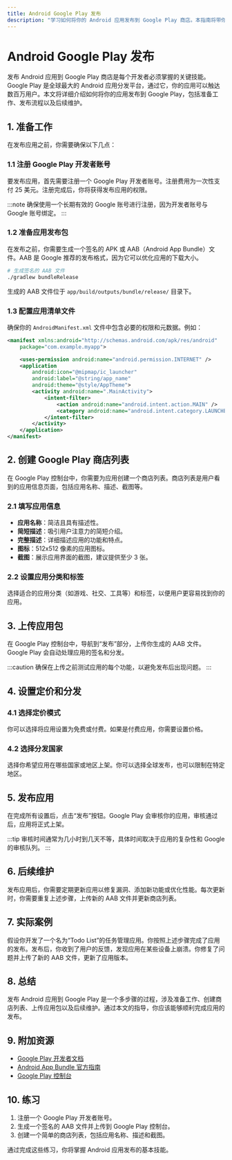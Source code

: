 ```yaml
---
title: Android Google Play 发布
description: "学习如何将你的 Android 应用发布到 Google Play 商店。本指南将带你从准备发布到最终上架的完整流程，适合初学者。"
---
```


# Android Google Play 发布

发布 Android 应用到 Google Play 商店是每个开发者必须掌握的关键技能。Google Play 是全球最大的 Android 应用分发平台，通过它，你的应用可以触达数百万用户。本文将详细介绍如何将你的应用发布到 Google Play，包括准备工作、发布流程以及后续维护。

## 1. 准备工作

在发布应用之前，你需要确保以下几点：

### 1.1 注册 Google Play 开发者账号
要发布应用，首先需要注册一个 Google Play 开发者账号。注册费用为一次性支付 25 美元。注册完成后，你将获得发布应用的权限。

:::note
确保使用一个长期有效的 Google 账号进行注册，因为开发者账号与 Google 账号绑定。
:::

### 1.2 准备应用发布包
在发布之前，你需要生成一个签名的 APK 或 AAB（Android App Bundle）文件。AAB 是 Google 推荐的发布格式，因为它可以优化应用的下载大小。

```bash
# 生成签名的 AAB 文件
./gradlew bundleRelease
```

生成的 AAB 文件位于 `app/build/outputs/bundle/release/` 目录下。

### 1.3 配置应用清单文件
确保你的 `AndroidManifest.xml` 文件中包含必要的权限和元数据。例如：

```xml
<manifest xmlns:android="http://schemas.android.com/apk/res/android"
    package="com.example.myapp">

    <uses-permission android:name="android.permission.INTERNET" />
    <application
        android:icon="@mipmap/ic_launcher"
        android:label="@string/app_name"
        android:theme="@style/AppTheme">
        <activity android:name=".MainActivity">
            <intent-filter>
                <action android:name="android.intent.action.MAIN" />
                <category android:name="android.intent.category.LAUNCHER" />
            </intent-filter>
        </activity>
    </application>
</manifest>
```

## 2. 创建 Google Play 商店列表

在 Google Play 控制台中，你需要为应用创建一个商店列表。商店列表是用户看到的应用信息页面，包括应用名称、描述、截图等。

### 2.1 填写应用信息
- **应用名称**：简洁且具有描述性。
- **简短描述**：吸引用户注意力的简短介绍。
- **完整描述**：详细描述应用的功能和特点。
- **图标**：512x512 像素的应用图标。
- **截图**：展示应用界面的截图，建议提供至少 3 张。

### 2.2 设置应用分类和标签
选择适合的应用分类（如游戏、社交、工具等）和标签，以便用户更容易找到你的应用。

## 3. 上传应用包

在 Google Play 控制台中，导航到“发布”部分，上传你生成的 AAB 文件。Google Play 会自动处理应用的签名和分发。

:::caution
确保在上传之前测试应用的每个功能，以避免发布后出现问题。
:::

## 4. 设置定价和分发

### 4.1 选择定价模式
你可以选择将应用设置为免费或付费。如果是付费应用，你需要设置价格。

### 4.2 选择分发国家
选择你希望应用在哪些国家或地区上架。你可以选择全球发布，也可以限制在特定地区。

## 5. 发布应用

在完成所有设置后，点击“发布”按钮。Google Play 会审核你的应用，审核通过后，应用将正式上架。

:::tip
审核时间通常为几小时到几天不等，具体时间取决于应用的复杂性和 Google 的审核队列。
:::

## 6. 后续维护

发布应用后，你需要定期更新应用以修复漏洞、添加新功能或优化性能。每次更新时，你需要重复上述步骤，上传新的 AAB 文件并更新商店列表。

## 7. 实际案例

假设你开发了一个名为“Todo List”的任务管理应用。你按照上述步骤完成了应用的发布。发布后，你收到了用户的反馈，发现应用在某些设备上崩溃。你修复了问题并上传了新的 AAB 文件，更新了应用版本。

## 8. 总结

发布 Android 应用到 Google Play 是一个多步骤的过程，涉及准备工作、创建商店列表、上传应用包以及后续维护。通过本文的指导，你应该能够顺利完成应用的发布。

## 9. 附加资源

- [Google Play 开发者文档](https://developer.android.com/distribute)
- [Android App Bundle 官方指南](https://developer.android.com/guide/app-bundle)
- [Google Play 控制台](https://play.google.com/console/)

## 10. 练习

1. 注册一个 Google Play 开发者账号。
2. 生成一个签名的 AAB 文件并上传到 Google Play 控制台。
3. 创建一个简单的商店列表，包括应用名称、描述和截图。

通过完成这些练习，你将掌握 Android 应用发布的基本技能。